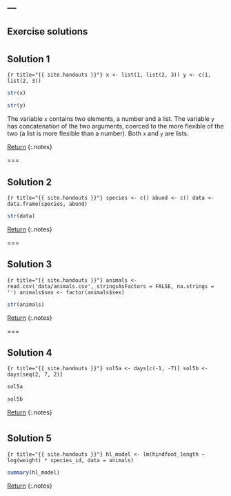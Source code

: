 ---
---

## Exercise solutions

<!--
===

## Solution 1

First solution:

```{r title="{{ site.handouts }}"}
(-0.3 + sqrt(0.3 ^ 2 - 4 * 1.5 * -2.9)) / (2 * 1.5)
```

Second solution:

```{r title="{{ site.handouts }}"}
(-0.3 - sqrt(0.3 ^ 2 - 4 * 1.5 * -2.9)) / (2 * 1.5)
```

[Return](#exercise-1)
{:.notes}
-->

===

## Solution 1

```{r title="{{ site.handouts }}"}
x <- list(1, list(2, 3))
y <- c(1, list(2, 3))
```

```r
str(x)
```
```r
str(y)
```

The variable `x` contains two elements, a number and a list. The variable `y` has concatenation of the two arguments, coerced to the more flexible of the two (a list is more flexible than a number). Both `x` and `y` are lists.

[Return](#exercise-2)
{:.notes}

===

## Solution 2

```{r title="{{ site.handouts }}"}
species <- c()
abund <- c()
data <- data.frame(species, abund)
```

```r
str(data)
```

[Return](#exercise-3)
{:.notes}

===

## Solution 3

```{r title="{{ site.handouts }}"}
animals <- read.csv('data/animals.csv', stringsAsFactors = FALSE, na.strings = '')
animals$sex <- factor(animals$sex)
```

```r
str(animals)
```

[Return](#exercise-4)
{:.notes}

===

## Solution 4

```{r title="{{ site.handouts }}"}
sol5a <- days[c(-1, -7)]
sol5b <- days[seq(2, 7, 2)]
```

```r
sol5a
```

```r
sol5b
```

[Return](#exercise-5)
{:.notes}

<!--
===

## Solution 7

```{r title="{{ site.handouts }}"}
first <- function(dat) {
    if (is.vector(dat)) {
        result <- dat[1]
    } else if (is.matrix(dat)) {
        result <- dat[1, 1]
    } else {
        result <- dat[1, ]
    }
    return(result)
}
```

```r
m <- matrix(1:9, nrow = 3, ncol = 3)
first(m)
```

[Return](#exercise-7)
{:.notes}

===

## Solution 8

```{r title="{{ site.handouts }}"}
animals.hl_model <- lm(log(hindfoot_length) ~ log(weight), data = animals)
```

```r
coef(animals.hl_model)[2]
```

<aside class="notes" markdown="block">
[Return](#exercise-8)
</aside>
-->

===

## Solution 5

```{r title="{{ site.handouts }}"}
hl_model <- lm(hindfoot_length ~ log(weight) * species_id, data = animals)
```

```r
summary(hl_model)
```

[Return](#exercise-8)
{:.notes}
